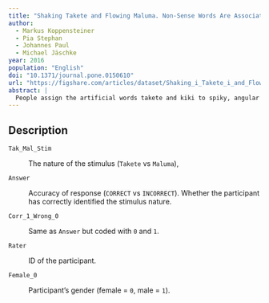```yaml
---
title: "Shaking Takete and Flowing Maluma. Non-Sense Words Are Associated with Motion Patterns"
author:
  - Markus Koppensteiner
  - Pia Stephan
  - Johannes Paul
  - Michael Jäschke
year: 2016
population: "English"
doi: "10.1371/journal.pone.0150610"
url: "https://figshare.com/articles/dataset/Shaking_i_Takete_i_and_Flowing_i_Maluma_i_Non_Sense_Words_Are_Associated_with_Motion_Patterns/3096868"
abstract: |
  People assign the artificial words takete and kiki to spiky, angular figures and the artificial words maluma and bouba to rounded figures. We examined whether such a cross-modal correspondence could also be found for human body motion. We transferred the body movements of speakers onto two-dimensional coordinates and created animated stick-figures based on this data. Then we invited people to judge these stimuli using the words takete-maluma, bouba-kiki, and several verbal descriptors that served as measures of angularity/smoothness. In addition to this we extracted the quantity of motion, the velocity of motion and the average angle between motion vectors from the coordinate data. Judgments of takete (and kiki) were related to verbal descriptors of angularity, a high quantity of motion, high velocity and sharper angles. Judgments of maluma (or bouba) were related to smooth movements, a low velocity, a lower quantity of motion and blunter angles. A forced-choice experiment during which we presented subsets with low and high rankers on our motion measures revealed that people preferably assigned stimuli displaying fast movements with sharp angles in motion vectors to takete and stimuli displaying slow movements with blunter angles in motion vectors to maluma. Results indicated that body movements share features with information inherent in words such as takete and maluma and that people perceive the body movements of speakers on the level of changes in motion direction (e.g., body moves to the left and then back to the right). Follow-up studies are needed to clarify whether impressions of angularity and smoothness have similar communicative values across different modalities and how this affects social judgments and person perception.
---
```


## Description

`Tak_Mal_Stim`

:   The nature of the stimulus (`Takete` vs `Maluma`),

`Answer`

:   Accuracy of response (`CORRECT` vs `INCORRECT`). Whether the participant has correctly identified the stimulus nature.

`Corr_1_Wrong_0`

:   Same as `Answer` but coded with `0` and `1`.

`Rater`

:   ID of the participant.

`Female_0`

:   Participant's gender (female = `0`, male = `1`).
